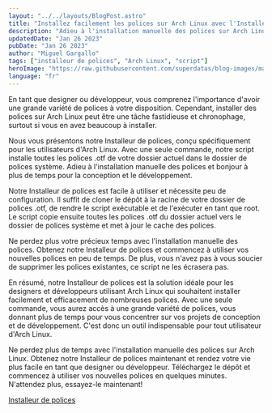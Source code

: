 ```yaml
---
layout: "../../layouts/BlogPost.astro"
title: "Installez facilement les polices sur Arch Linux avec l'Installeur de polices"
description: "Adieu à l'installation manuelle des polices sur Arch Linux avec notre Installeur de polices facile à utiliser. Installez toutes les polices .otf de votre dossier actuel en une seule commande."
updatedDate: "Jan 26 2023"
pubDate: "Jan 26 2023"
author: "Miguel Gargallo"
tags: ["installeur de polices", "Arch Linux", "script"]
heroImage: "https://raw.githubusercontent.com/superdatas/blog-images/main/generic/miguelgargalloblog.png"
language: "fr"
--- 
```


En tant que designer ou développeur, vous comprenez l'importance d'avoir une grande variété de polices à votre disposition. Cependant, installer des polices sur Arch Linux peut être une tâche fastidieuse et chronophage, surtout si vous en avez beaucoup à installer.

Nous vous présentons notre Installeur de polices, conçu spécifiquement pour les utilisateurs d'Arch Linux. Avec une seule commande, notre script installe toutes les polices .otf de votre dossier actuel dans le dossier de polices système. Adieu à l'installation manuelle des polices et bonjour à plus de temps pour la conception et le développement.

Notre Installeur de polices est facile à utiliser et nécessite peu de configuration. Il suffit de cloner le dépôt à la racine de votre dossier de polices .otf, de rendre le script exécutable et de l'exécuter en tant que root. Le script copie ensuite toutes les polices .otf du dossier actuel vers le dossier de polices système et met à jour le cache des polices.

Ne perdez plus votre précieux temps avec l'installation manuelle des polices. Obtenez notre Installeur de polices et commencez à utiliser vos nouvelles polices en peu de temps. De plus, vous n'avez pas à vous soucier de supprimer les polices existantes, ce script ne les écrasera pas.

En résumé, notre Installeur de polices est la solution idéale pour les designers et développeurs utilisant Arch Linux qui souhaitent installer facilement et efficacement de nombreuses polices. Avec une seule commande, vous aurez accès à une grande variété de polices, vous donnant plus de temps pour vous concentrer sur vos projets de conception et de développement. C'est donc un outil indispensable pour tout utilisateur d'Arch Linux.

Ne perdez plus de temps avec l'installation manuelle des polices sur Arch Linux. Obtenez notre Installeur de polices maintenant et rendez votre vie plus facile en tant que designer ou développeur. Téléchargez le dépôt et commencez à utiliser vos nouvelles polices en quelques minutes. N'attendez plus, essayez-le maintenant!

[Installeur de polices](https://github.com/miguelgargallo/install-arch-fonts)